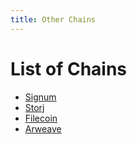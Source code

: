 ```yaml
---
title: Other Chains
---
```


# List of Chains

- [Signum](https://signum.network/)
- [Storj](https://www.storj.io/)
- [Filecoin](https://filecoin.io/)
- [Arweave](https://arweave.org/)